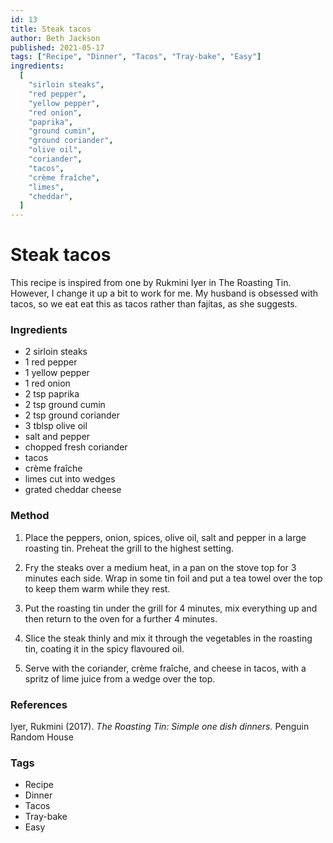 ```yaml
---
id: 13
title: Steak tacos
author: Beth Jackson
published: 2021-05-17
tags: ["Recipe", "Dinner", "Tacos", "Tray-bake", "Easy"]
ingredients:
  [
    "sirloin steaks",
    "red pepper",
    "yellow pepper",
    "red onion",
    "paprika",
    "ground cumin",
    "ground coriander",
    "olive oil",
    "coriander",
    "tacos",
    "crème fraîche",
    "limes",
    "cheddar",
  ]
---
```


# Steak tacos

<BlogTextWrapper>

This recipe is inspired from one by Rukmini Iyer in The Roasting Tin. However, I change it up a bit to work for me. My husband is obsessed with tacos, so we eat eat this as tacos rather than fajitas, as she suggests.

</BlogTextWrapper>

<BlogTextWrapper>

### Ingredients

- 2 sirloin steaks
- 1 red pepper
- 1 yellow pepper
- 1 red onion
- 2 tsp paprika
- 2 tsp ground cumin
- 2 tsp ground coriander
- 3 tblsp olive oil
- salt and pepper
- chopped fresh coriander
- tacos
- crème fraîche
- limes cut into wedges
- grated cheddar cheese

</BlogTextWrapper>

<BlogTextWrapper>

### Method

1. Place the peppers, onion, spices, olive oil, salt and pepper in a large roasting tin. Preheat the grill to the highest setting.

2. Fry the steaks over a medium heat, in a pan on the stove top for 3 minutes each side. Wrap in some tin foil and put a tea towel over the top to keep them warm while they rest.

<Timer inputHours={0} inputMinutes={3} inputSeconds={0} />

3. Put the roasting tin under the grill for 4 minutes, mix everything up and then return to the oven for a further 4 minutes.

<Timer inputHours={0} inputMinutes={4} inputSeconds={0} />

4. Slice the steak thinly and mix it through the vegetables in the roasting tin, coating it in the spicy flavoured oil.

5. Serve with the coriander, crème fraîche, and cheese in tacos, with a spritz of lime juice from a wedge over the top.

</BlogTextWrapper>

<BlogTextWrapper>

### References

Iyer, Rukmini (2017). _The Roasting Tin: Simple one dish dinners._ Penguin Random House

</BlogTextWrapper>

<BlogTextWrapper>

### Tags

- Recipe
- Dinner
- Tacos
- Tray-bake
- Easy

</BlogTextWrapper>
